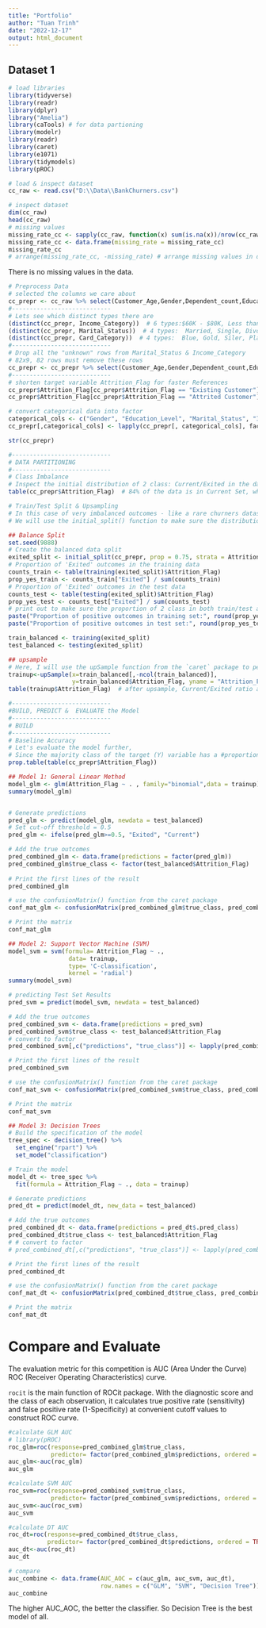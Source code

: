 ```yaml
---
title: "Portfolio"
author: "Tuan Trinh"
date: "2022-12-17"
output: html_document
---
```



## Dataset 1

```r
# load libraries
library(tidyverse)
library(readr)
library(dplyr)
library("Amelia")
library(caTools) # for data partioning
library(modelr)
library(readr)
library(caret)
library(e1071)
library(tidymodels)
library(pROC)
```

```r
# load & inspect dataset
cc_raw <- read.csv("D:\\Data\\BankChurners.csv")
```

```r
# inspect dataset
dim(cc_raw)
head(cc_raw)
# missing values
missing_rate_cc <- sapply(cc_raw, function(x) sum(is.na(x))/nrow(cc_raw))
missing_rate_cc <- data.frame(missing_rate = missing_rate_cc)
missing_rate_cc
# arrange(missing_rate_cc, -missing_rate) # arrange missing values in decending order
```

There is no missing values in the data. 

```r
# Preprocess Data
# selected the columns we care about
cc_prepr <- cc_raw %>% select(Customer_Age,Gender,Dependent_count,Education_Level,Marital_Status,Income_Category,Card_Category,Credit_Limit, Attrition_Flag) 
#----------------------------
# Lets see which distinct types there are
(distinct(cc_prepr, Income_Category))  # 6 types:$60K - $80K, Less than $40K ,$80K - $120K  ,$40K - $60K ,$120K + ,Unknown 
(distinct(cc_prepr, Marital_Status))  # 4 types:  Married, Single, Divorced, Unknown 
(distinct(cc_prepr, Card_Category))  # 4 types:  Blue, Gold, Siler, Platinum
#----------------------------
# Drop all the "unknown" rows from Marital_Status & Income_Category
# 82x9, 82 rows must remove these rows
cc_prepr <- cc_prepr %>% select(Customer_Age,Gender,Dependent_count,Education_Level,Marital_Status,Income_Category,Card_Category,Credit_Limit, Attrition_Flag) %>% filter(Marital_Status != "Unknown" , Income_Category != "Unknown",Education_Level !="Unknown")
#----------------------------
# shorten target variable Attrition_Flag for faster References  
cc_prepr$Attrition_Flag[cc_prepr$Attrition_Flag == "Existing Customer"] <- "Current"
cc_prepr$Attrition_Flag[cc_prepr$Attrition_Flag == "Attrited Customer"] <- "Exited"

# convert categorical data into factor
categorical_cols <- c("Gender", "Education_Level", "Marital_Status", "Income_Category", "Card_Category", "Attrition_Flag")
cc_prepr[,categorical_cols] <- lapply(cc_prepr[, categorical_cols], factor)

str(cc_prepr)
```


```r
#----------------------------
# DATA PARTITIONING
#----------------------------
# Class Imbalance
# Inspect the initial distribution of 2 class: Current/Exited in the dataset
table(cc_prepr$Attrition_Flag)  # 84% of the data is in Current Set, which is highly imbalanced

# Train/Test Split & Upsampling
# In this case of very imbalanced outcomes - like a rare churners dataset. When splitting randomly, we might end up with a very unfortunate split. Imagine all the churner observations are in the test and none in the training set.
# We will use the initial_split() function to make sure the distribution of 2 classes in train and test set are similar

## Balance Split
set.seed(9888)
# Create the balanced data split
exited_split <- initial_split(cc_prepr, prop = 0.75, strata = Attrition_Flag)
# Proportion of 'Exited' outcomes in the training data
counts_train <- table(training(exited_split)$Attrition_Flag)
prop_yes_train <- counts_train["Exited"] / sum(counts_train)
# Proportion of 'Exited' outcomes in the test data
counts_test <- table(testing(exited_split)$Attrition_Flag)
prop_yes_test <- counts_test["Exited"] / sum(counts_test)
# print out to make sure the proportion of 2 class in both train/test are similar
paste("Proportion of positive outcomes in training set:", round(prop_yes_train, 2))
paste("Proportion of positive outcomes in test set:", round(prop_yes_test, 2))

train_balanced <- training(exited_split)
test_balanced <- testing(exited_split)

## upsample
# Here, I will use the upSample function from the `caret` package to perform upsampling technique.
trainup<-upSample(x=train_balanced[,-ncol(train_balanced)],
                  y=train_balanced$Attrition_Flag, yname = "Attrition_Flag")
table(trainup$Attrition_Flag)  # after upsample, Current/Exited ratio are improved from 5968/1113 to 4476/4476
```

```r
#----------------------------
#BUILD, PREDICT &  EVALUATE the Model
#----------------------------
# BUILD
#----------------------------
# Baseline Accuracy
# Let's evaluate the model further, 
# Since the majority class of the target (Y) variable has a #proportion of 0.84, the baseline accuracy is 84 percent.
prop.table(table(cc_prepr$Attrition_Flag))
```
```r
## Model 1: General Linear Method
model_glm <- glm(Attrition_Flag ~ . , family="binomial",data = trainup)
summary(model_glm)


# Generate predictions
pred_glm <- predict(model_glm, newdata = test_balanced)
# Set cut-off threshold = 0.5
pred_glm <- ifelse(pred_glm>=0.5, "Exited", "Current")

# Add the true outcomes
pred_combined_glm <- data.frame(predictions = factor(pred_glm))
pred_combined_glm$true_class <- factor(test_balanced$Attrition_Flag)
  
# Print the first lines of the result
pred_combined_glm

# use the confusionMatrix() function from the caret package 
conf_mat_glm <- confusionMatrix(pred_combined_glm$true_class, pred_combined_glm$predictions, positive = "Exited")

# Print the matrix
conf_mat_glm
```


```r
## Model 2: Support Vector Machine (SVM)
model_svm = svm(formula= Attrition_Flag ~ .,
                 data= trainup,
                 type= 'C-classification',
                 kernel = 'radial')
summary(model_svm)

# predicting Test Set Results
pred_svm = predict(model_svm, newdata = test_balanced)

# Add the true outcomes
pred_combined_svm <- data.frame(predictions = pred_svm)
pred_combined_svm$true_class <- test_balanced$Attrition_Flag
# convert to factor
pred_combined_svm[,c("predictions", "true_class")] <- lapply(pred_combined_svm[, c("predictions", "true_class")], factor)

# Print the first lines of the result
pred_combined_svm

# use the confusionMatrix() function from the caret package
conf_mat_svm <- confusionMatrix(pred_combined_svm$true_class, pred_combined_svm$predictions, positive = "Exited")

# Print the matrix
conf_mat_svm
```

```r
## Model 3: Decision Trees
# Build the specification of the model
tree_spec <- decision_tree() %>% 
  set_engine("rpart") %>% 
  set_mode("classification")

# Train the model
model_dt <- tree_spec %>% 
  fit(formula = Attrition_Flag ~ ., data = trainup)

# Generate predictions
pred_dt = predict(model_dt, new_data = test_balanced)

# Add the true outcomes
pred_combined_dt <- data.frame(predictions = pred_dt$.pred_class)
pred_combined_dt$true_class <- test_balanced$Attrition_Flag
# # convert to factor
# pred_combined_dt[,c("predictions", "true_class")] <- lapply(pred_combined_dt[, c("predictions", "true_class")], factor)

# Print the first lines of the result
pred_combined_dt

# use the confusionMatrix() function from the caret package
conf_mat_dt <- confusionMatrix(pred_combined_dt$true_class, pred_combined_dt$predictions, positive = "Exited")

# Print the matrix
conf_mat_dt
```

# Compare and Evaluate

The evaluation metric for this competition is AUC (Area Under the Curve) ROC (Receiver Operating Characteristics) curve.

`rocit` is the main function of ROCit package. With the diagnostic score and the class of each observation, it calculates true positive rate (sensitivity) and false positive rate (1-Specificity) at convenient cutoff values to construct ROC curve. 


```r
#calculate GLM AUC
# library(pROC)
roc_glm=roc(response=pred_combined_glm$true_class, 
            predictor= factor(pred_combined_glm$predictions, ordered = TRUE), plot=FALSE)
auc_glm<-auc(roc_glm)
auc_glm

#calculate SVM AUC
roc_svm=roc(response=pred_combined_svm$true_class, 
            predictor= factor(pred_combined_svm$predictions, ordered = TRUE), plot=FALSE)
auc_svm<-auc(roc_svm)
auc_svm

#calculate DT AUC
roc_dt=roc(response=pred_combined_dt$true_class, 
           predictor= factor(pred_combined_dt$predictions, ordered = TRUE), plot=FALSE)
auc_dt<-auc(roc_dt)
auc_dt

# compare
auc_combine <- data.frame(AUC_AOC = c(auc_glm, auc_svm, auc_dt), 
                          row.names = c("GLM", "SVM", "Decision Tree"))
auc_combine
```
The higher AUC_AOC, the better the classifier. 
So Decision Tree is the best model of all. 

